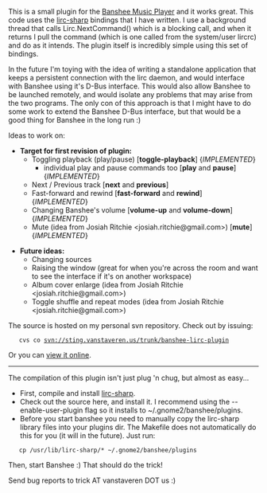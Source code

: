 This is a small plugin for the [http://www.banshee-project.org/ Banshee Music Player] and it works great.  This code uses the [[Projects/Open_Source/Lirc-sharp|lirc-sharp]] bindings that I have written.  I use a background thread that calls Lirc.NextCommand() which is a blocking call, and when it returns I pull the command (which is one called from the system/user lircrc) and do as it intends.  The plugin itself is incredibly simple using this set of bindings.

In the future I'm toying with the idea of writing a standalone application that keeps a persistent connection with the lirc daemon, and would interface with Banshee using it's D-Bus interface.  This would also allow Banshee to be launched remotely, and would isolate any problems that may arise from the two programs.  The only con of this approach is that I might have to do some work to extend the Banshee D-Bus interface, but that would be a good thing for Banshee in the long run :)

Ideas to work on:

*'''Target for first revision of plugin:'''
** Toggling playback (play/pause) ['''toggle-playback'''] {''IMPLEMENTED''}
*** individual play and pause commands too ['''play''' and '''pause'''] {''IMPLEMENTED''}
** Next / Previous track ['''next''' and '''previous''']
** Fast-forward and rewind ['''fast-forward''' and '''rewind'''] {''IMPLEMENTED''}
** Changing Banshee's volume ['''volume-up''' and '''volume-down'''] {''IMPLEMENTED''}
** Mute (idea from Josiah Ritchie <josiah.ritchie@gmail.com>) ['''mute'''] {''IMPLEMENTED''}

*'''Future ideas:'''
** Changing sources
** Raising the window (great for when you're across the room and want to see the interface if it's on another workspace)
** Album cover enlarge (idea from Josiah Ritchie <josiah.ritchie@gmail.com>)
** Toggle shuffle and repeat modes (idea from Josiah Ritchie <josiah.ritchie@gmail.com>)

The source is hosted on my personal svn repository.  Check out by issuing:
    cvs co svn://sting.vanstaveren.us/trunk/banshee-lirc-plugin
Or you can [http://sting.vanstaveren.us:8000/trunk/banshee-lirc-plugin view it online].

----

The compilation of this plugin isn't just plug 'n chug, but almost as easy...

* First, compile and install [[Projects/Open_Source/Lirc-sharp|lirc-sharp]].
* Check out the source here, and install it.  I recommend using the --enable-user-plugin flag so it installs to ~/.gnome2/banshee/plugins.
* Before you start banshee you need to manually copy the lirc-sharp library files into your plugins dir.  The Makefile does not automatically do this for you (it will in the future).  Just run:
    cp /usr/lib/lirc-sharp/* ~/.gnome2/banshee/plugins

Then, start Banshee :)  That should do the trick!

Send bug reports to trick AT vanstaveren DOT us :)